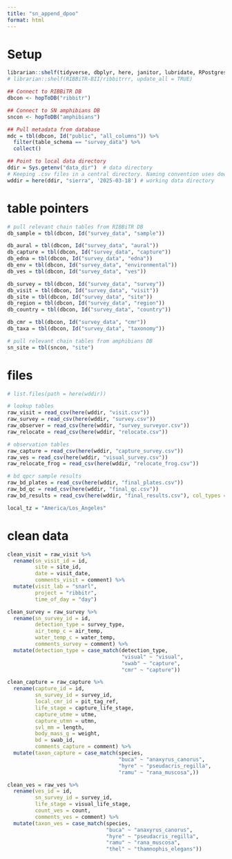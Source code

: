 ```yaml
---
title: "sn_append_dpoo"
format: html
---
```


# Setup

```r
librarian::shelf(tidyverse, dbplyr, here, janitor, lubridate, RPostgres, stringr, DBI, parsedate, uuid, hms, RIBBiTR-BII/ribbitrrr)
# librarian::shelf(RIBBiTR-BII/ribbitrrr, update_all = TRUE)

## Connect to RIBBiTR DB
dbcon <- hopToDB("ribbitr")

## Connect to SN amphibians DB
sncon <- hopToDB("amphibians")

## Pull metadata from database
mdc = tbl(dbcon, Id("public", "all_columns")) %>%
  filter(table_schema == "survey_data") %>%
  collect()

## Point to local data directory
ddir = Sys.getenv("data_dir")  # data directory
# Keeping .csv files in a central directory. Naming convention uses download date to distinguish batches.
wddir = here(ddir, "sierra", '2025-03-18') # working data directory

```

# table pointers
```r
# pull relevant chain tables from RIBBiTR DB
db_sample = tbl(dbcon, Id("survey_data", "sample"))

db_aural = tbl(dbcon, Id("survey_data", "aural"))
db_capture = tbl(dbcon, Id("survey_data", "capture"))
db_edna = tbl(dbcon, Id("survey_data", "edna"))
db_env = tbl(dbcon, Id("survey_data", "environmental"))
db_ves = tbl(dbcon, Id("survey_data", "ves"))

db_survey = tbl(dbcon, Id("survey_data", "survey"))
db_visit = tbl(dbcon, Id("survey_data", "visit"))
db_site = tbl(dbcon, Id("survey_data", "site"))
db_region = tbl(dbcon, Id("survey_data", "region"))
db_country = tbl(dbcon, Id("survey_data", "country"))

db_cmr = tbl(dbcon, Id("survey_data", "cmr"))
db_taxa = tbl(dbcon, Id("survey_data", "taxonomy"))

# pull relevant chain tables from amphibians DB
sn_site = tbl(sncon, "site")
```

# files
```r
# list.files(path = here(wddir))

# lookup tables
raw_visit = read_csv(here(wddir, "visit.csv"))
raw_survey = read_csv(here(wddir, "survey.csv"))
raw_observer = read_csv(here(wddir, "survey_surveyor.csv"))
raw_relocate = read_csv(here(wddir, "relocate.csv"))

# observation tables
raw_capture = read_csv(here(wddir, "capture_survey.csv"))
raw_ves = read_csv(here(wddir, "visual_survey.csv"))
raw_relocate_frog = read_csv(here(wddir, "relocate_frog.csv"))

# bd qpcr sample results
raw_bd_plates = read_csv(here(wddir, "final_plates.csv"))
raw_bd_qc = read_csv(here(wddir, "final_qc.csv"))
raw_bd_results = read_csv(here(wddir, "final_results.csv"), col_types = cols(well_notes = "c"))

local_tz = "America/Los_Angeles"

```

# clean data

```r
clean_visit = raw_visit %>%
  rename(sn_visit_id = id,
         site = site_id,
         date = visit_date,
         comments_visit = comment) %>%
  mutate(visit_lab = "snarl",
         project = "ribbitr",
         time_of_day = "day")

clean_survey = raw_survey %>%
  rename(sn_survey_id = id,
         detection_type = survey_type,
         air_temp_c = air_temp,
         water_temp_c = water_temp,
         comments_survey = comment) %>%
  mutate(detection_type = case_match(detection_type,
                                     "visual" ~ "visual",
                                     "swab" ~ "capture",
                                     "cmr" ~ "capture"))

clean_capture = raw_capture %>%
  rename(capture_id = id,
         sn_survey_id = survey_id,
         local_cmr_id = pit_tag_ref,
         life_stage = capture_life_stage,
         capture_utme = utme,
         capture_utmn = utmn,
         svl_mm = length,
         body_mass_g = weight,
         bd = swab_id,
         comments_capture = comment) %>%
  mutate(taxon_capture = case_match(species,
                                    "buca" ~ "anaxyrus_canorus",
                                    "hyre" ~ "pseudacris_regilla",
                                    "ramu" ~ "rana_muscosa",))

clean_ves = raw_ves %>%
  rename(ves_id = id,
         sn_survey_id = survey_id,
         life_stage = visual_life_stage,
         count_ves = count,
         comments_ves = comment) %>%
  mutate(taxon_ves = case_match(species,
                                "buca" ~ "anaxyrus_canorus",
                                "hyre" ~ "pseudacris_regilla",
                                "ramu" ~ "rana_muscosa",
                                "thel" ~ "thamnophis_elegans"))

```